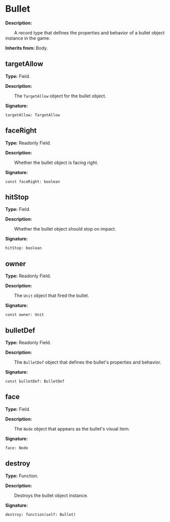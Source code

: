 
# Bullet

**Description:**

&emsp;&emsp;A record type that defines the properties and behavior of a bullet object instance in the game.

**Inherits from:** Body.

## targetAllow

**Type:** Field.

**Description:**

&emsp;&emsp;The `TargetAllow` object for the bullet object.

**Signature:**
```tl
targetAllow: TargetAllow
```

## faceRight

**Type:** Readonly Field.

**Description:**

&emsp;&emsp;Whether the bullet object is facing right.

**Signature:**
```tl
const faceRight: boolean
```

## hitStop

**Type:** Field.

**Description:**

&emsp;&emsp;Whether the bullet object should stop on impact.

**Signature:**
```tl
hitStop: boolean
```

## owner

**Type:** Readonly Field.

**Description:**

&emsp;&emsp;The `Unit` object that fired the bullet.

**Signature:**
```tl
const owner: Unit
```

## bulletDef

**Type:** Readonly Field.

**Description:**

&emsp;&emsp;The `BulletDef` object that defines the bullet's properties and behavior.

**Signature:**
```tl
const bulletDef: BulletDef
```

## face

**Type:** Field.

**Description:**

&emsp;&emsp;The `Node` object that appears as the bullet's visual item.

**Signature:**
```tl
face: Node
```

## destroy

**Type:** Function.

**Description:**

&emsp;&emsp;Destroys the bullet object instance.

**Signature:**
```tl
destroy: function(self: Bullet)
```